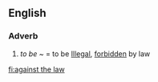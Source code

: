 ==English==

===Adverb===
{{en-adv|pos=[[against]] [[the]] [[law]]|-}}

# {{legal}} ''to be ~'' = to be [[illegal|Illegal]], [[forbidden]] by law

[[fi:against the law]]